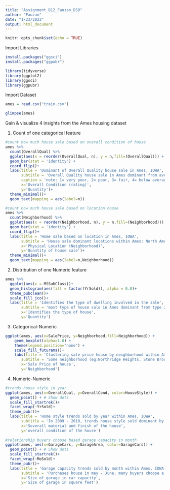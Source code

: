 ---
title: "Assignment_D12_Fauzan_DS9"
author: "Fauzan"
date: "1/23/2022"
output: html_document
---

```{r setup, include=FALSE}
knitr::opts_chunk$set(echo = TRUE)
```

Import Libraries

```{r}
install.packages("ggsci")
install.packages("ggpubr")

library(tidyverse)
library(ggplot2)
library(ggsci)
library(ggpubr)

```

Import Dataset

```{r}
ames = read.csv("train.csv")
```

```{r}
glimpse(ames)
```

Gain & visualize 4 insights from the Ames housing dataset

1. Count of one categorical feature
```{r}
#count how much house sale based on overall condition of house
ames %>%
  count(OverallQual) %>%
  ggplot(aes(x = reorder(OverallQual, n), y = n,fill=(OverallQual))) +
  geom_bar(stat = 'identity') +
  coord_flip()+
  labs(title = 'Dominant of Overall Quality house sale in Ames, IOWA',
       subtitle = 'Overall Quality house sale in Ames dominant from average to good rating quality',
       caption = 'note: 1= very poor, 2= poor, 3= fair, 4= below average, 5= average, 6=above average, 7= good, 8= very good, 9=excellent, 10= very excellent',
       x='Overall Condition (rating)',
       y='Quantity')+
  theme_minimal()+
  geom_text(mapping = aes(label=n))

#count how much house sale based on location house
ames %>%
  count(Neighborhood) %>%
  ggplot(aes(x = reorder(Neighborhood, n), y = n,fill=(Neighborhood))) +
  geom_bar(stat = 'identity') +
  coord_flip()+
  labs(title = 'Home sale based on location in Ames, IOWA',
       subtitle = 'House sale dominant locations within Ames: North Ames, College Creek, Old Town, Edwards.',
       x='Physical Location (Neighborhood)',
       y='Quantity of house sale')+
  theme_minimal()+
  geom_text(mapping = aes(label=n,Neighborhood))

```


2. Distribution of one Numeric feature
```{r}
ames %>%
  ggplot(aes(x = MSSubClass))+
  geom_histogram(aes(fill = factor(YrSold)), alpha = 0.8)+
  theme_pubclean()+
  scale_fill_jco()+
  labs(title = 'Identifies the type of dwelling involved in the sale',
       subtitle = 'most type of house sale in Ames dominant from type 20 to 80',
       x='Identifies the type of house',
       y='Quantity')
```

3. Categorical-Numeric
```{r}
ggplot(ames, aes(x=SalePrice, y=Neighborhood,fill=Neighborhood)) + 
    geom_boxplot(alpha=1.0) +
    theme(legend.position="none") +
    scale_fill_futurama()+
    labs(title = 'Clustering sale price house by neighborhood within Ames, IOWA',
       subtitle = 'Some neighborhood (eg:Northridge Heights, Stone Brook, and Northridge) have above the median among others and the expensive house in Ames, located in Northridge.',
       x='Sale Price of house',
       y='Neighborhood')
```

4. Numeric-Numeric
```{r}
#trends house style in year
ggplot(ames, aes(x=OverallQual, y=OverallCond, color=HouseStyle)) +
  geom_point() + # Show dots
  scale_fill_startrek()+
  facet_wrap(~YrSold)+
  theme_pubr()+
  labs(title = 'Home style trends sold by year within Ames, IOWA',
       subtitle = 'In 2009 - 2010, trends house style sold dominant by one story and two story, with good condition - excellent.',
       x='Soverall material and finish of the house',
       y='overall condition of the house')
  
#relationship buyers choose based garage capacity in month
ggplot(ames, aes(x=GarageCars, y=GarageArea, color=GarageCars)) +
  geom_point() + # Show dots
  scale_fill_startrek()+
  facet_wrap(~MoSold)+
  theme_pubr()+
  labs(title = 'Garage capacity trends sold by month within Ames, IOWA',
       subtitle = 'Purchases house in may - June, many buyers choose a house that has 1 - 3 garage capacity',
       x='Size of garage in car capacity',
       y='Size of garage in square feet')
  
```

